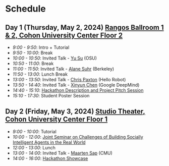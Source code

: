 # Schedule 

## Day 1 (Thursday, May 2, 2024) [Rangos Ballroom 1 & 2, Cohon University Center Floor 2](https://www.cmu.edu/cohon-university-center/images/floor-plans/CUC_2.pdf)

- _9:00 - 9:50_: Intro + Tutorial
- _9:50 - 10:00_: Break
- _10:00 - 10:50_: Invited Talk - [Yu Su](https://ysu1989.github.io/) (OSU)
- _10:50 - 11:00_: Break
- _11:00 - 11:50_: Invited Talk - [Alane Suhr](https://www.alanesuhr.com/) (Berkeley)
- _11:50 - 13:00_: Lunch Break
- _13:00 - 13:50_: Invited Talk - [Chris Paxton](https://twitter.com/chris_j_paxton) (Hello Robot)
- _13:50 - 14:40_: Invited Talk - [Xinyun Chen](https://jungyhuk.github.io/) (Google DeepMind)
- _14:40 - 15:10_: [Hackathon Description and Project Pitch Session](/hackathon)
- _15:10 - 17:30_: Student Poster Session

## Day 2 (Friday, May 3, 2024) [Studio Theater, Cohon University Center Floor 1](https://www.cmu.edu/cohon-university-center/images/floor-plans/CUC_1.pdf)
- _9:00 - 10:00_: Tutorial
- _10:00 - 12:00_: [Joint Seminar on Challenges of Building Socially Intelligent Agents in the Real World](/seminar)
- _12:00 - 13:00_: Lunch
- _13:00 - 14:00_: Invited Talk - [Maarten Sap](https://maartensap.com/) (CMU)
- _14:00 - 16:00_: [Hackathon Showcase](/hackathon)
